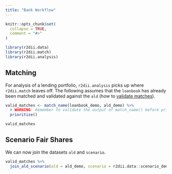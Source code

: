 ```yaml
---
title: "Bank Workflow"
---
```


```r
knitr::opts_chunk$set(
  collapse = TRUE,
  comment = "#>"
)
```

```r
library(r2dii.data)
library(r2dii.match)
library(r2dii.analysis)
```

## Matching

For analysis of a lending portfolio, `r2dii.analysis` picks up where `r2dii.match` leaves off. The following assumes that the `loanbook` has already been matched and validated against the `ald` (how to [validate matches](https://2degreesinvesting.github.io/r2dii.match/articles/r2dii.match.html#validate-matches)).

```r
valid_matches <- match_name(loanbook_demo, ald_demo) %>% 
  # WARNING: Remember to validate the output of match_name() before prioritize()
  prioritize()

valid_matches
```

## Scenario Fair Shares

We can now join the datasets `ald` and `scenario`.

```r
valid_matches %>% 
  join_ald_scenario(ald = ald_demo, scenario = r2dii.data::scenario_demo_2020)
```
